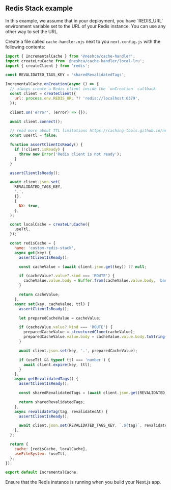 
## Redis Stack example

<Callout type="info">
  In this example, we assume that in your deployment, you have `REDIS_URL` environment variable set to the URL of your
  Redis instance. You can use any other way to set the URL.
</Callout>

Create a file called `cache-handler.mjs` next to you `next.config.js` with the following contents:

```js filename="cache-handler.mjs" copy
import { IncrementalCache } from '@neshca/cache-handler';
import createLruCache from '@neshca/cache-handler/local-lru';
import { createClient } from 'redis';

const REVALIDATED_TAGS_KEY = 'sharedRevalidatedTags';

IncrementalCache.onCreation(async () => {
  // always create a Redis client inside the `onCreation` callback
  const client = createClient({
    url: process.env.REDIS_URL ?? 'redis://localhost:6379',
  });

  client.on('error', (error) => {});

  await client.connect();

  // read more about TTL limitations https://caching-tools.github.io/next-shared-cache/configuration/ttl
  const useTtl = false;

  function assertClientIsReady() {
    if (!client.isReady) {
      throw new Error('Redis client is not ready');
    }
  }

  assertClientIsReady();

  await client.json.set(
    REVALIDATED_TAGS_KEY,
    '.',
    {},
    {
      NX: true,
    },
  );

  const localCache = createLruCache({
    useTtl,
  });

  const redisCache = {
    name: 'custom-redis-stack',
    async get(key) {
      assertClientIsReady();

      const cacheValue = (await client.json.get(key)) ?? null;

      if (cacheValue?.value?.kind === 'ROUTE') {
        cacheValue.value.body = Buffer.from(cacheValue.value.body, 'base64');
      }

      return cacheValue;
    },
    async set(key, cacheValue, ttl) {
      assertClientIsReady();

      let preparedCacheValue = cacheValue;

      if (cacheValue.value?.kind === 'ROUTE') {
        preparedCacheValue = structuredClone(cacheValue);
        preparedCacheValue.value.body = cacheValue.value.body.toString('base64');
      }

      await client.json.set(key, '.', preparedCacheValue);

      if (useTtl && typeof ttl === 'number') {
        await client.expire(key, ttl);
      }
    },
    async getRevalidatedTags() {
      assertClientIsReady();

      const sharedRevalidatedTags = (await client.json.get(REVALIDATED_TAGS_KEY)) ?? undefined;

      return sharedRevalidatedTags;
    },
    async revalidateTag(tag, revalidatedAt) {
      assertClientIsReady();

      await client.json.set(REVALIDATED_TAGS_KEY, `.${tag}`, revalidatedAt);
    },
  };

  return {
    cache: [redisCache, localCache],
    useFileSystem: !useTtl,
  };
});

export default IncrementalCache;
```

<Callout type="info">Ensure that the Redis instance is running when you build your Next.js app.</Callout>
